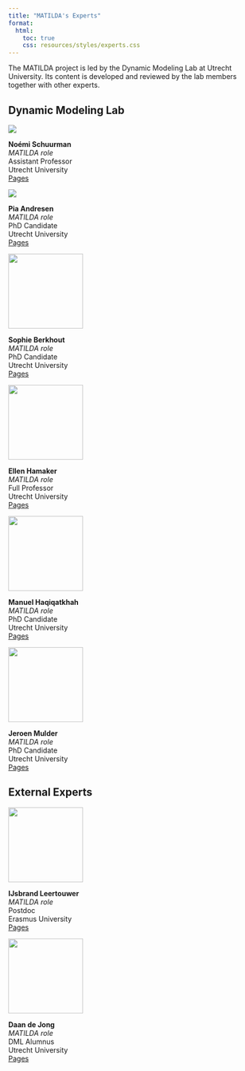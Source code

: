 ```yaml
---
title: "MATILDA's Experts"
format:
  html:
    toc: true
    css: resources/styles/experts.css
---
```


The MATILDA project is led by the Dynamic Modeling Lab at Utrecht University. Its content is developed and reviewed by the lab members together with other experts. 

## Dynamic Modeling Lab

::: flex-pcard-container
::: {.flex-pcard style="width: 45%;"}
::: flex-pcard-item
![](resources/images/noemi.png)
:::

::: flex-pcard-item
**Noémi Schuurman** <br> *MATILDA role* <br>Assistant Professor <br> Utrecht University <br> [Pages](experts/schuurman.qmd)
:::
:::

::: {.flex-pcard style="width: 10%;"}
:::

::: {.flex-pcard style="width: 45%;"}
::: flex-pcard-item
![](resources/images/pia.jpg)
:::

::: flex-pcard-item
**Pia Andresen** <br> *MATILDA role* <br>PhD Candidate <br> Utrecht University <br> [Pages](experts/andresen.qmd)
:::
:::
:::

::: flex-pcard-container
::: {.flex-pcard style="width: 45%;"}
::: flex-pcard-item
![](resources/images/sophie.jpg){width="150"}
:::

::: flex-pcard-item
**Sophie Berkhout** <br> *MATILDA role* <br>PhD Candidate <br> Utrecht University <br> [Pages](experts/berkhout.qmd)
:::
:::

::: {.flex-pcard style="width: 10%;"}
:::

::: {.flex-pcard style="width: 45%;"}
::: flex-pcard-item
![](resources/images/ellen.jpg){width="150"}
:::

::: flex-pcard-item
**Ellen Hamaker** <br> *MATILDA role* <br>Full Professor<br> Utrecht University <br> [Pages](experts/hamaker.qmd)
:::
:::
:::

::: flex-pcard-container
::: {.flex-pcard style="width: 45%;"}
::: flex-pcard-item
![](resources/images/manuel.png){width="150"}
:::

::: flex-pcard-item
**Manuel Haqiqatkhah** <br> *MATILDA role* <br>PhD Candidate <br> Utrecht University <br> [Pages](experts/haqiqatkhah.qmd)
:::
:::

::: {.flex-pcard style="width: 10%;"}
:::

::: {.flex-pcard style="width: 45%;"}
::: flex-pcard-item
![](resources/images/jeroen.jpg){width="150"}
:::

::: flex-pcard-item
**Jeroen Mulder** <br> *MATILDA role* <br>PhD Candidate<br> Utrecht University <br> [Pages](experts/mulder.qmd)
:::
:::
:::

## External Experts

::: flex-pcard-container
::: {.flex-pcard style="width: 45%;"}
::: flex-pcard-item
![](resources/images/ijsbrand.jpg){width="150"}
:::

::: flex-pcard-item
**IJsbrand Leertouwer** <br> *MATILDA role* <br> Postdoc <br> Erasmus University <br> [Pages](experts/leertouwer.qmd)
:::
:::

::: {.flex-pcard style="width: 10%;"}
:::

::: {.flex-pcard style="width: 45%;"}
::: flex-pcard-item
![](resources/images/daan.jpg){width="150"}
:::

::: flex-pcard-item
**Daan de Jong** <br> *MATILDA role* <br>DML Alumnus<br> Utrecht University <br> [Pages](experts/dejong.qmd)
:::
:::
:::
